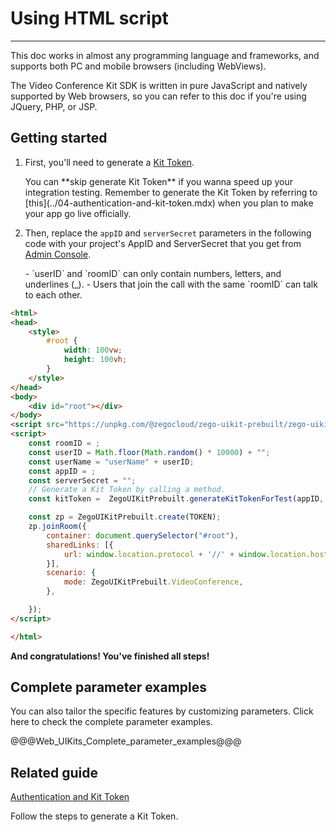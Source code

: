 # Using HTML script

- - -

This doc works in almost any programming language and frameworks, and supports both PC and mobile browsers (including WebViews).

The Video Conference Kit SDK is written in pure JavaScript and natively supported by Web browsers, so you can refer to this doc if you're using JQuery, PHP, or JSP.

## Getting started

1. First, you'll need to generate a [Kit Token](../04-authentication-and-kit-token.mdx). 

    <Note title="Note">
    You can **skip generate Kit Token** if you wanna speed up your integration testing. Remember to generate the Kit Token by referring to [this](../04-authentication-and-kit-token.mdx) when you plan to make your app go live officially.
    </Note>


2. Then, replace the `appID` and `serverSecret` parameters in the following code with your project's AppID and ServerSecret that you get from [Admin Console](https://console.zegocloud.com/project). 

    <Note title="Note">
    - `userID` and `roomID` can only contain numbers, letters, and underlines (_). 
    - Users that join the call with the same `roomID` can talk to each other. 
    </Note>

```html {13,15-33}
<html>
<head>
    <style>
        #root {
            width: 100vw;
            height: 100vh;
        }
    </style>
</head>
<body>
    <div id="root"></div>
</body>
<script src="https://unpkg.com/@zegocloud/zego-uikit-prebuilt/zego-uikit-prebuilt.js"></script>
<script>
    const roomID = ;
    const userID = Math.floor(Math.random() * 10000) + "";
    const userName = "userName" + userID;
    const appID = ;
    const serverSecret = "";
    // Generate a Kit Token by calling a method.
    const kitToken =  ZegoUIKitPrebuilt.generateKitTokenForTest(appID, serverSecret, roomID, userID, userName);

    const zp = ZegoUIKitPrebuilt.create(TOKEN);
    zp.joinRoom({
        container: document.querySelector("#root"),
        sharedLinks: [{
            url: window.location.protocol + '//' + window.location.host + window.location.pathname + '?roomID=' + roomID,
        }],
        scenario: {
            mode: ZegoUIKitPrebuilt.VideoConference,
        },

    });
</script>

</html>
```
    
**And congratulations! You've finished all steps!**


## Complete parameter examples

You can also tailor the specific features by customizing parameters. Click here to check the complete parameter examples.

<Accordion title="Examples" defaultOpen="false">
@@@Web_UIKits_Complete_parameter_examples@@@
</Accordion>

## Related guide

[Authentication and Kit Token](../04-authentication-and-kit-token.mdx)

Follow the steps to generate a Kit Token.
